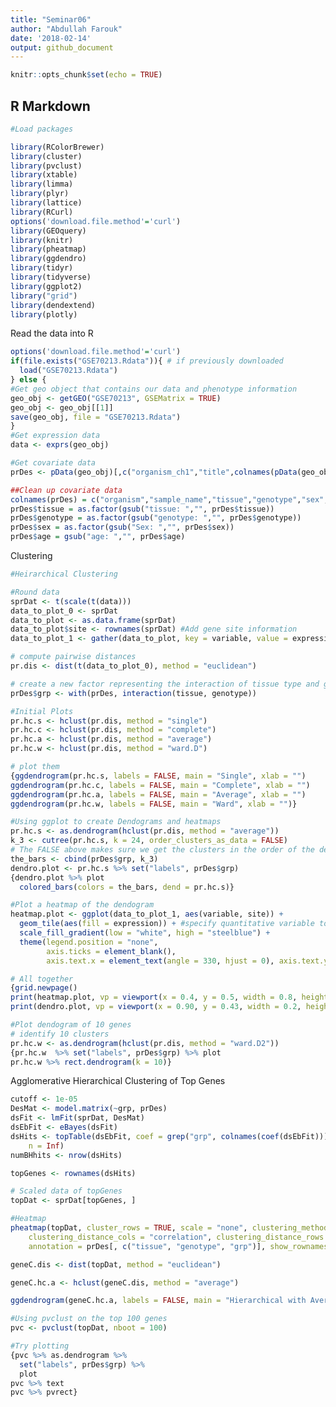 ```yaml
---
title: "Seminar06"
author: "Abdullah Farouk"
date: '2018-02-14'
output: github_document
---
```


```r
knitr::opts_chunk$set(echo = TRUE)
```

## R Markdown

```r
#Load packages

library(RColorBrewer)
library(cluster)
library(pvclust)
library(xtable)
library(limma)
library(plyr)
library(lattice)
library(RCurl)
options('download.file.method'='curl')
library(GEOquery)
library(knitr)
library(pheatmap)
library(ggdendro)
library(tidyr)
library(tidyverse)
library(ggplot2)
library("grid")
library(dendextend)
library(plotly)
```

Read the data into R

```r

options('download.file.method'='curl')
if(file.exists("GSE70213.Rdata")){ # if previously downloaded
  load("GSE70213.Rdata")
} else { 
#Get geo object that contains our data and phenotype information  
geo_obj <- getGEO("GSE70213", GSEMatrix = TRUE)
geo_obj <- geo_obj[[1]]
save(geo_obj, file = "GSE70213.Rdata")
}
#Get expression data  
data <- exprs(geo_obj)

#Get covariate data  
prDes <- pData(geo_obj)[,c("organism_ch1","title",colnames(pData(geo_obj))[grep("characteristics", colnames(pData(geo_obj)))])]

##Clean up covariate data  
colnames(prDes) = c("organism","sample_name","tissue","genotype","sex","age")
prDes$tissue = as.factor(gsub("tissue: ","", prDes$tissue))
prDes$genotype = as.factor(gsub("genotype: ","", prDes$genotype))
prDes$sex = as.factor(gsub("Sex: ","", prDes$sex))
prDes$age = gsub("age: ","", prDes$age)

```


Clustering

```r
#Heirarchical Clustering

#Round data
sprDat <- t(scale(t(data)))
data_to_plot_0 <- sprDat
data_to_plot <- as.data.frame(sprDat)
data_to_plot$site <- rownames(sprDat) #Add gene site information
data_to_plot_1 <- gather(data_to_plot, key = variable, value = expression, -site) #Long format

# compute pairwise distances
pr.dis <- dist(t(data_to_plot_0), method = "euclidean")

# create a new factor representing the interaction of tissue type and genotype
prDes$grp <- with(prDes, interaction(tissue, genotype))

#Initial Plots
pr.hc.s <- hclust(pr.dis, method = "single")
pr.hc.c <- hclust(pr.dis, method = "complete")
pr.hc.a <- hclust(pr.dis, method = "average")
pr.hc.w <- hclust(pr.dis, method = "ward.D")

# plot them
{ggdendrogram(pr.hc.s, labels = FALSE, main = "Single", xlab = "")
ggdendrogram(pr.hc.c, labels = FALSE, main = "Complete", xlab = "")
ggdendrogram(pr.hc.a, labels = FALSE, main = "Average", xlab = "")
ggdendrogram(pr.hc.w, labels = FALSE, main = "Ward", xlab = "")}

#Using ggplot to create Dendograms and heatmaps
pr.hc.s <- as.dendrogram(hclust(pr.dis, method = "average"))
k_3 <- cutree(pr.hc.s, k = 24, order_clusters_as_data = FALSE) 
# The FALSE above makes sure we get the clusters in the order of the dendrogram
the_bars <- cbind(prDes$grp, k_3)
dendro.plot <- pr.hc.s %>% set("labels", prDes$grp)
{dendro.plot %>% plot
  colored_bars(colors = the_bars, dend = pr.hc.s)}  

#Plot a heatmap of the dendogram
heatmap.plot <- ggplot(data_to_plot_1, aes(variable, site)) + 
  geom_tile(aes(fill = expression)) + #specify quantitative variable to fill over
  scale_fill_gradient(low = "white", high = "steelblue") +
  theme(legend.position = "none",
        axis.ticks = element_blank(), 
        axis.text.x = element_text(angle = 330, hjust = 0), axis.text.y = element_blank())

# All together
{grid.newpage()
print(heatmap.plot, vp = viewport(x = 0.4, y = 0.5, width = 0.8, height = 1.0))
print(dendro.plot, vp = viewport(x = 0.90, y = 0.43, width = 0.2, height = 0.92))}

#Plot dendogram of 10 genes
# identify 10 clusters
pr.hc.w <- as.dendrogram(hclust(pr.dis, method = "ward.D2"))
{pr.hc.w  %>% set("labels", prDes$grp) %>% plot
pr.hc.w %>% rect.dendrogram(k = 10)}

```

Agglomerative Hierarchical Clustering of Top Genes

```r
cutoff <- 1e-05
DesMat <- model.matrix(~grp, prDes)
dsFit <- lmFit(sprDat, DesMat)
dsEbFit <- eBayes(dsFit)
dsHits <- topTable(dsEbFit, coef = grep("grp", colnames(coef(dsEbFit))), p.value = cutoff, 
    n = Inf)
numBHhits <- nrow(dsHits)

topGenes <- rownames(dsHits)

# Scaled data of topGenes
topDat <- sprDat[topGenes, ]

#Heatmap
pheatmap(topDat, cluster_rows = TRUE, scale = "none", clustering_method = "mcquitty", 
    clustering_distance_cols = "correlation", clustering_distance_rows = "euclidean", 
    annotation = prDes[, c("tissue", "genotype", "grp")], show_rownames = FALSE)

geneC.dis <- dist(topDat, method = "euclidean")

geneC.hc.a <- hclust(geneC.dis, method = "average")

ggdendrogram(geneC.hc.a, labels = FALSE, main = "Hierarchical with Average Linkage", xlab = "")

#Using pvclust on the top 100 genes
pvc <- pvclust(topDat, nboot = 100)

#Try plotting
{pvc %>% as.dendrogram %>% 
  set("labels", prDes$grp) %>%
  plot
pvc %>% text
pvc %>% pvrect}

```

